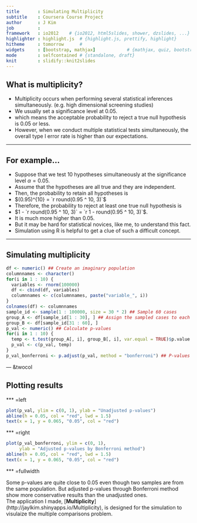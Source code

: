```yaml
---
title       : Simulating Multiplicity
subtitle    : Coursera Course Project
author      : J Kim
job         : 
framework   : io2012    # {io2012, html5slides, shower, dzslides, ...}
highlighter : highlight.js  # {highlight.js, prettify, highlight}
hitheme     : tomorrow      # 
widgets     : [bootstrap, mathjax]            # {mathjax, quiz, bootstrap}
mode        : selfcontained # {standalone, draft}
knit        : slidify::knit2slides
---
```


## What is multiplicity?

* Multiplicity occurs when performing several statistical inferences
simultaneously. (e.g. high dimensional screening studies)
* We usually set a significance level at 0.05.
 - which means the acceptable probability to reject a true null hypothesis is 
 0.05 or less.
* However, when we conduct multiple statistical tests simultaneously,
the overall type I error rate is higher than our expectations.

---

## For example...

* Suppose that we test 10 hypotheses simultaneously at the significance level
$\alpha = 0.05$.
* Assume that the hypotheses are all true and they are independent.
* Then, the probability to retain all hypotheses is
 - $(0.95)^{10} = `r round(0.95 ^ 10, 3)`$
* Therefore, the probability to reject at least one true null hypothesis is
 - $1 - `r round(0.95 ^ 10, 3)` = `r 1 - round(0.95 ^ 10, 3)`$.
* It is much more higher than 0.05.
* But it may be hard for statistical novices, like me, to understand this fact.
* Simulation using R is helpful to get a clue of such a difficult concept.

---

## Simulating multiplicity

```r
df <- numeric() ## Create an imaginary population
columnnames <- character()
for(i in 1 : 10) {
  variables <- rnorm(100000)
  df <- cbind(df, variables)
  columnnames <- c(columnnames, paste("variable_", i))
}
colnames(df) <- columnnames
sample_id <- sample(1 : 100000, size = 30 * 2) ## Sample 60 cases
group_A <- df[sample_id[1 : 30], ] ## Assign the sampled cases to each group
group_B <- df[sample_id[31 : 60], ]
p_val <- numeric() ## Calculate p-values
for(i in 1 : 10) {
  temp <- t.test(group_A[, i], group_B[, i], var.equal = TRUE)$p.value
  p_val <- c(p_val, temp)
}
p_val_bonferroni <- p.adjust(p_val, method = "bonferroni") ## P-values adjustment
```

--- &twocol

## Plotting results

*** =left

```r
plot(p_val, ylim = c(0, 1), ylab = "Unadjusted p-values")
abline(h = 0.05, col = "red", lwd = 1.5)
text(x = 1, y = 0.065, "0.05", col = "red")
```

*** =right

```r
plot(p_val_bonferroni, ylim = c(0, 1),
     ylab = "Adjusted p-values by Bonferroni method")
abline(h = 0.05, col = "red", lwd = 1.5)
text(x = 1, y = 0.065, "0.05", col = "red")
```

*** =fullwidth

Some p-values are quite close to 0.05 even though two samples are from 
the same population. But adjusted p-values through Bonferroni method show more
conservative results than the unadjusted ones.  
The application I made, [**Multiplicity**]
(http://jaylkim.shinyapps.io/Multiplicity), is designed for the simulation to
visulaize the multiple comparisons problem.